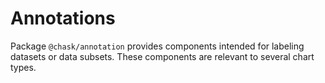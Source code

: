 
<Meta title="Addons/Annotation/Overview" />

# Annotations

Package `@chask/annotation` provides components intended for labeling datasets or data subsets. These components are relevant to several chart types.

